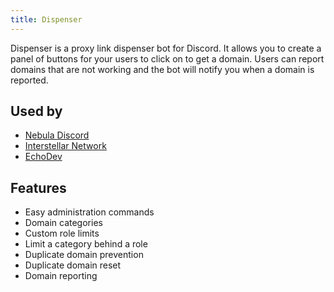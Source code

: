 ```yaml
---
title: Dispenser
---
```


Dispenser is a proxy link dispenser bot for Discord. It allows you to create a panel of buttons for your users to click on to get a domain. Users can report domains that are not working and the bot will notify you when a domain is reported.

## Used by

- [Nebula Discord](https://discord.gg/unblocker)
- [Interstellar Network](https://discord.gg/interstellar)
- [EchoDev](https://discord.gg/3kh0)

## Features

- Easy administration commands
- Domain categories
- Custom role limits
- Limit a category behind a role
- Duplicate domain prevention
- Duplicate domain reset
- Domain reporting
